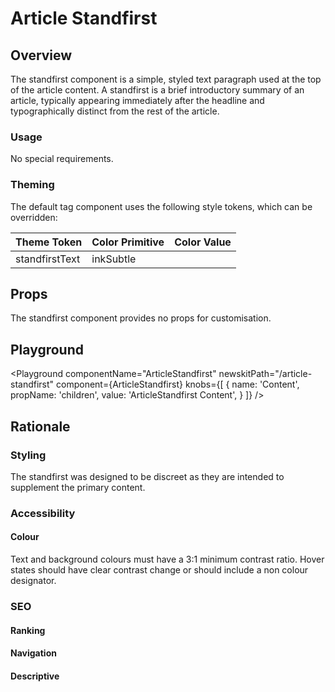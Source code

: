 


# Article Standfirst

## Overview

The standfirst component is a simple, styled text paragraph used at the top of the article content. A standfirst is a brief introductory summary of an article, typically appearing immediately after the headline and typographically distinct from the rest of the article.

### Usage

No special requirements.

### Theming

The default tag component uses the following style tokens, which can be overridden:

| Theme Token       | Color Primitive |  Color Value                                          |
| ----------------- | --------------- | -------------------------------------------- |
| standfirstText    | inkSubtle          | <TextBoxSwatch themeColor="inkSubtle"/>         |

## Props

The standfirst component provides no props for customisation.

## Playground

<Playground
  componentName="ArticleStandfirst"
  newskitPath="/article-standfirst"
  component={ArticleStandfirst}
  knobs={[
    {
      name: 'Content',
      propName: 'children',
      value: 'ArticleStandfirst Content',
    }
  ]}
/>

## Rationale

### Styling

The standfirst was designed to be discreet as they are intended to supplement the primary content.

### Accessibility

#### Colour

Text and background colours must have a 3:1 minimum contrast ratio.
Hover states should have clear contrast change or should include a non colour designator.

### SEO

#### Ranking

#### Navigation

#### Descriptive
